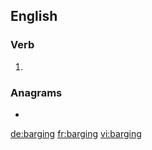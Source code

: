 ==English==

===Verb===
{{head|en|present participle}}

# {{present participle of|barge|lang=en|nocat=1}}

===Anagrams===
* {{l|en|garbing}}

[[de:barging]]
[[fr:barging]]
[[vi:barging]]
